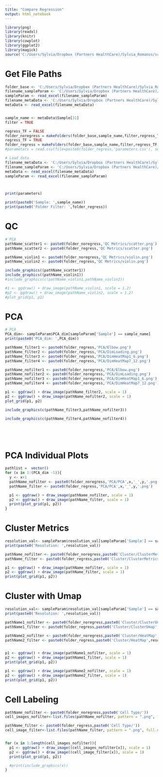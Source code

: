 ---
title: "Compare Regression"
output: html_notebook
---



```{r}
library(png)
library(readxl)
library(knitr)
library(cowplot)
library(ggplot2)
library(magick)
source('C:/Users/Sylvia/Dropbox (Partners HealthCare)/Sylvia_Romanos/scRNASeq/Code/Functions.R')

```

# Get File Paths
```{r,results="hide"}
folder_base <- 'C:/Users/Sylvia/Dropbox (Partners HealthCare)/Sylvia_Romanos/scRNASeq/Code/Output/'
filename_sampleParam <- 'C:/Users/Sylvia/Dropbox (Partners HealthCare)/Sylvia_Romanos/scRNASeq/Data/sample_parameters.xlsx'
sampleParam <- read_excel(filename_sampleParam)
filename_metaData <- 'C:/Users/Sylvia/Dropbox (Partners HealthCare)/Sylvia_Romanos/scRNASeq/Data/Dexa_meta.xlsx'
metaData <- read_excel(filename_metaData)


sample_name <- metaData$Sample[31]
filter = TRUE

regress_TF = FALSE
folder_noregress = makeFolders(folder_base,sample_name,filter,regress_TF, FALSE)
regress_TF = TRUE
folder_regress = makeFolders(folder_base,sample_name,filter,regress_TF, FALSE)
#parameters = read.csv(file=paste0(folder_regress,'parameters.csv'), sep=",")

# Load data
filename_metaData <- 'C:/Users/Sylvia/Dropbox (Partners HealthCare)/Sylvia_Romanos/scRNASeq/Data/Dexa_meta.xlsx'
filename_sampleParam <- 'C:/Users/Sylvia/Dropbox (Partners HealthCare)/Sylvia_Romanos/scRNASeq/Data/sample_parameters.xlsx'
metaData <- read_excel(filename_metaData)
sampleParam <- read_excel(filename_sampleParam)

    
```

```{r}
print(parameters)
```

```{r}
print(paste0('Sample: ',sample_name))
print(paste0('Folder Filter: ',folder_regress))
```

# QC

```{r}

# PCA
pathName_scatter1 <- paste0(folder_noregress,'QC Metrics/scatter.png')
pathName_scatter2 <- paste0(folder_regress,'QC Metrics/scatter.png')

pathName_violin1 <- paste0(folder_noregress,'QC Metrics/violin.png')
pathName_violin2 <- paste0(folder_regress,'QC Metrics/violin.png')

include_graphics((pathName_scatter1))
include_graphics((pathName_violin1))
#include_graphics(c(pathName_violin1,pathName_violin2))

#1 <- ggdraw() + draw_image(pathName_violin1, scale = 1.2)
#p2 <- ggdraw() + draw_image(pathName_violin2, scale = 1.2)
#plot_grid(p1, p2)

```

# PCA 

```{r}
# PCA
PCA_dim<- sampleParam$PCA_dim[sampleParam['Sample'] == sample_name]
print(paste0('PCA_dim: ',PCA_dim))

pathName_filter1 <- paste0(folder_regress,'PCA/Elbow.png')
pathName_filter2 <- paste0(folder_regress,'PCA/DimLoading.png')
pathName_filter3 <- paste0(folder_regress,'PCA/DimHeatMap1_6.png')
pathName_filter4 <- paste0(folder_regress,'PCA/DimHeatMap7_12.png')

pathName_nofilter1 <- paste0(folder_noregress,'PCA/Elbow.png')
pathName_nofilter2 <- paste0(folder_noregress,'PCA/DimLoading.png')
pathName_nofilter3 <- paste0(folder_noregress,'PCA/DimHeatMap1_6.png')
pathName_nofilter4 <- paste0(folder_noregress,'PCA/DimHeatMap7_12.png')

p1 <- ggdraw() + draw_image(pathName_filter2, scale = 1)
p2 <- ggdraw() + draw_image(pathName_nofilter2, scale = 1)
plot_grid(p1, p2)

include_graphics(c(pathName_filter3,pathName_nofilter3))

include_graphics(c(pathName_filter4,pathName_nofilter4))



 
```

# PCA Individual Plots

```{r}
pathlist =  vector()
for (x in 1:(PCA_dim -1)){
  y <- x+1
  pathName_nofilter <- paste0(folder_noregress,'PCA/PCA',x,'_',y,'.png')
  pathName_filter <- paste0(folder_regress,'PCA/PCA',x,'_',y,'.png')

  p1 <- ggdraw() + draw_image(pathName_nofilter, scale = 1)
  p2 <- ggdraw() + draw_image(pathName_filter, scale = 1)
  print(plot_grid(p1, p2))
}

```
# Cluster Metrics

```{r}
resolution_val<- sampleParam$resolution_val[sampleParam['Sample'] == sample_name]
print(paste0('Resolution: ',resolution_val))

pathName_nofilter <- paste0(folder_noregress,paste0('Cluster/ClusterMetrics','.png'))
pathName_filter <- paste0(folder_regress,paste0('Cluster/ClusterMetrics','.png'))

p1 <- ggdraw() + draw_image(pathName_nofilter, scale = 1)
p2 <- ggdraw() + draw_image(pathName_filter, scale = 1)
print(plot_grid(p1, p2))

```

# Cluster with Umap

```{r}
resolution_val<- sampleParam$resolution_val[sampleParam['Sample'] == sample_name]
print(paste0('Resolution: ',resolution_val))

pathName1_nofilter <- paste0(folder_noregress,paste0('Cluster/ClusterUmap',resolution_val,'.png'))
pathName1_filter <- paste0(folder_regress,paste0('Cluster/ClusterUmap',resolution_val,'.png'))

pathName2_nofilter <- paste0(folder_noregress,paste0('Cluster/HeatMap',resolution_val,'.png'))
pathName2_filter <- paste0(folder_regress,paste0('Cluster/HeatMap',resolution_val,'.png'))


p1 <- ggdraw() + draw_image(pathName1_nofilter, scale = 1)
p2 <- ggdraw() + draw_image(pathName1_filter, scale = 1)
print(plot_grid(p1, p2))

p1 <- ggdraw() + draw_image(pathName2_nofilter, scale = 1)
p2 <- ggdraw() + draw_image(pathName2_filter, scale = 1)
print(plot_grid(p1, p2))

```

# Cell Labeling
```{r}

pathName_nofilter <- paste0(folder_noregress,paste0('Cell Type/'))
cell_images_nofilter<-list.files(pathName_nofilter, pattern = ".png", full.names = TRUE)

pathName_filter <- paste0(folder_regress,paste0('Cell Type/'))
cell_image_filter<-list.files(pathName_filter, pattern = ".png", full.names = TRUE)


for (x in 1:length(cell_images_nofilter)){
  p1 <- ggdraw() + draw_image((cell_images_nofilter[x]), scale = 1)
  p2 <- ggdraw() + draw_image((cell_image_filter[x]), scale = 1)
  print(plot_grid(p1, p2))

  #print(include_graphics(x))
}


```